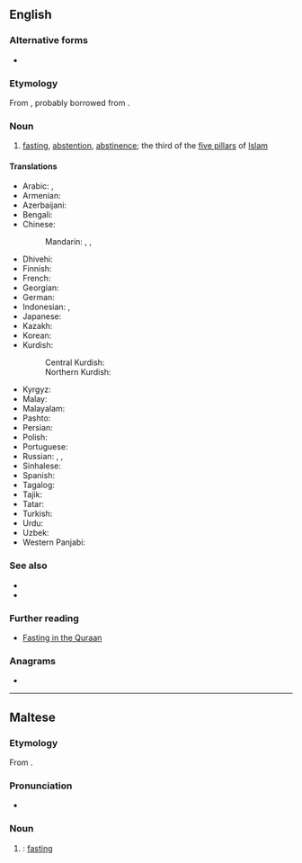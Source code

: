 ==English==
{{wikipedia}}

===Alternative forms===
* {{l|en|saum}}

===Etymology===
From {{der|en|ar|صَوْم||fasting; abstaining from food, drink, and sex}}, probably borrowed from {{etyl|syc|en}} {{m|syc|ܨܘܡܐ|tr=ṣawmāʾ}}. {{root|en|ar|ص و م}}

===Noun===
{{en-noun|-}}

# {{lb|en|Islam}} [[fasting]], [[abstention]], [[abstinence]]; the third of the [[five pillars]] of [[Islam]]

====Translations====
{{trans-top|Islamic fasting}}
* Arabic: {{t|ar|صَوْم|m}}, {{t|ar|صِيَام|m}}
* Armenian: {{t|hy|սաում}}
* Azerbaijani: {{t+|az|oruc}}
* Bengali: {{t|bn|রোজা}}
* Chinese:
*: Mandarin: {{t+|cmn|齋戒|sc=Hani}}, {{t+|cmn|斋戒|tr=zhāijiè|sc=Hani}}, {{t+|cmn|禁食|tr=jìnshí|sc=Hani}}
* Dhivehi: {{t|dv|ރޯދަ}}
* Finnish: {{t|fi|saum}}
* French: {{t|fr|saoum|m}}
* Georgian: {{t|ka|საუმი|sc=Geor}}
* German: {{t+|de|Saum}}
* Indonesian: {{t+|id|puasa}}, {{t+|id|saum}}
* Japanese: {{t|ja|サウム|tr=saumu|sc=Jpan}}
* Kazakh: {{t+|kk|ораза|sc=Cyrl}}
* Korean: {{t|ko|사움}}
* Kurdish:
*: Central Kurdish: {{t|ckb|ڕۆژوو}}
*: Northern Kurdish: {{t+|kmr|rojî}}
{{trans-mid}}
* Kyrgyz: {{t+|ky|орозо|sc=Cyrl}}
* Malay: {{t+|ms|puasa}}
* Malayalam: {{t+|ml|വ്രതം|sc=Mlym}}
* Pashto: {{t+|ps|روژه|sc=ps-Arab}}
* Persian: {{t+|fa|روزه|tr=roza}}
* Polish: {{t|pl|saum|m}}
* Portuguese: {{t|pt|sawm|f}}
* Russian: {{t+|ru|ураза́|f}}, {{t|ru|са́ум|m}}, {{t+|ru|пост|m}}
* Sinhalese: {{t|si|සව්ම්|sc=Sinh}}
* Spanish: {{t|es|sawm|m}}
* Tagalog: {{t|tl|saum}}
* Tajik: {{t|tg|рӯза|sc=Cyrl}}
* Tatar: {{t+|tt|ураза|sc=Cyrl}}
* Turkish: {{t+|tr|oruç}}
* Urdu: {{t|ur|روزہ|tr=roza|m}}
* Uzbek: {{t|uz|ruʻ|alt=roʻza}}
* Western Panjabi: {{t|pnb|روزہ|tr=roza|sc=pa-Arab}}
{{trans-bottom}}

===See also===
* {{l|en|Lent}}
* {{l|en|Yom Kippur}}

===Further reading===
* [https://web.archive.org/web/20090726113402/http://www.haqislam.org/ramadan/fasting-in-quraan.htm Fasting in the Quraan]

===Anagrams===
* {{anagrams|en|a=amsw|MAWs|MSAW|Maws|WMAs|awms|maws|swam|wasm}}

----

==Maltese==
{{mt-root|s-w-m}}

===Etymology===
From {{inh|mt|ar|صَوْم}}.

===Pronunciation===
* {{IPA|mt|/sawm/}}

===Noun===
{{mt-coll-noun|sing=sawma|pauc=sawmiet}}

# {{verbal noun of|mt|sam}}: [[fasting]]